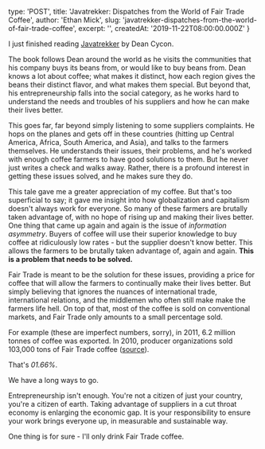 
  type: 'POST',
  title: 'Javatrekker: Dispatches from the World of Fair Trade Coffee',
  author: 'Ethan Mick',
  slug: 'javatrekker-dispatches-from-the-world-of-fair-trade-coffee',
  excerpt: '',
  createdAt: '2019-11-22T08:00:00.000Z'
}


I just finished reading [Javatrekker](http://amzn.to/1O15eWG) by Dean
Cycon.

The book follows Dean around the world as he visits the communities that
his company buys its beans from, or would like to buy beans from. Dean
knows a lot about coffee; what makes it distinct, how each region gives
the beans their distinct flavor, and what makes them special. But beyond
that, his entrepreneurship falls into the social category, as he works
hard to understand the needs and troubles of his suppliers and how he
can make their lives better.

This goes far, far beyond simply listening to some suppliers complaints.
He hops on the planes and gets off in these countries (hitting up
Central America, Africa, South America, and Asia), and talks to the
farmers themselves. He understands their issues, their problems, and
he's worked with enough coffee farmers to have good solutions to them.
But he never just writes a check and walks away. Rather, there is a
profound interest in getting these issues solved, and he makes sure they
do.

This tale gave me a greater appreciation of my coffee. But that's too
superficial to say; it gave me insight into how globalization and
capitalism doesn't always work for everyone. So many of these farmers
are brutally taken advantage of, with no hope of rising up and making
their lives better. One thing that came up again and again is the issue
of *information asymmetry*. Buyers of coffee will use their superior
knowledge to buy coffee at ridiculously low rates - but the supplier
doesn't know better. This allows the farmers to be brutally taken
advantage of, again and again. **This is a problem that needs to be
solved.**

Fair Trade is meant to be the solution for these issues, providing a
price for coffee that will allow the farmers to continually make their
lives better. But simply believing that ignores the nuances of
international trade, international relations, and the middlemen who
often still make make the farmers life hell. On top of that, most of the
coffee is sold on conventional markets, and Fair Trade only amounts to a
small percentage sold.

For example (these are imperfect numbers, sorry), in 2011, 6.2 million
tonnes of coffee was exported. In 2010, producer organizations sold
103,000 tons of Fair Trade coffee
([source](http://www.fairtrade.net/fileadmin/user_upload/content/2009/resources/2012_Fairtrade_and_coffee_Briefing.pdf)).

That's *01.66%*.

We have a long ways to go.

Entrepreneurship isn't enough. You're not a citizen of just your
country, you're a citizen of earth. Taking advantage of suppliers in a
cut throat economy is enlarging the economic gap. It is your
responsibility to ensure your work brings everyone up, in measurable and
sustainable way.

One thing is for sure - I'll only drink Fair Trade coffee.

